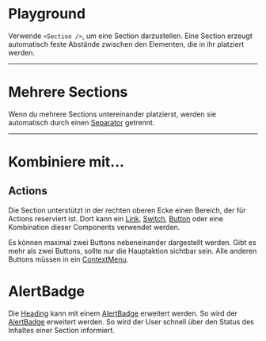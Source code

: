 # Playground

Verwende `<Section />`, um eine Section darzustellen. Eine Section erzeugt
automatisch feste Abstände zwischen den Elementen, die in ihr platziert werden.

<LiveCodeEditor />

---

# Mehrere Sections

Wenn du mehrere Sections untereinander platzierst, werden sie automatisch durch
einen [Separator](/03-components/structure/separator) getrennt.

<LiveCodeEditor example="multiple" editorCollapsed />

---

# Kombiniere mit...

## Actions

Die Section unterstützt in der rechten oberen Ecke einen Bereich, der für
Actions reserviert ist. Dort kann ein [Link](/03-components/navigation/link),
[Switch](/03-components/form-controls/switch),
[Button](/03-components/actions/button) oder eine Kombination dieser Components
verwendet werden.

<LiveCodeEditor example="link" editorCollapsed />

<LiveCodeEditor example="switch" editorCollapsed />

Es können maximal zwei Buttons nebeneinander dargestellt werden. Gibt es mehr
als zwei Buttons, sollte nur die Hauptaktion sichtbar sein. Alle anderen Buttons
müssen in ein [ContextMenu](/03-components/actions/context-menu).

<LiveCodeEditor example="context-menu" editorCollapsed />

# AlertBadge

Die [Heading](/03-components/content/heading) kann mit einem
[AlertBadge](/03-components/status/alert-badge) erweitert werden. So wird der
[AlertBadge](/03-components/status/alert-badge) erweitert werden. So wird der
User schnell über den Status des Inhaltes einer Section informiert.

<LiveCodeEditor example="alert-badge" editorCollapsed />
